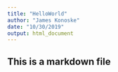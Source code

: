 ```yaml
---
title: "HelloWorld"
author: "James Konoske"
date: "10/30/2019"
output: html_document
---
```


## This is a markdown file
